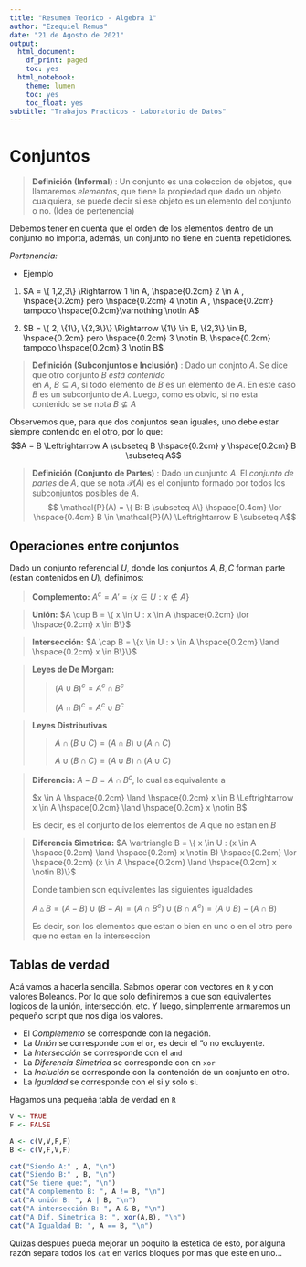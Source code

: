```yaml
---
title: "Resumen Teorico - Algebra 1"
author: "Ezequiel Remus"
date: "21 de Agosto de 2021"
output:
  html_document:
    df_print: paged
    toc: yes
  html_notebook:
    theme: lumen
    toc: yes
    toc_float: yes
subtitle: "Trabajos Practicos - Laboratorio de Datos"
---
```


# Conjuntos

> **Definición (Informal)** : Un conjunto es una coleccion de objetos, que llamaremos 
> $elementos$, que tiene la propiedad que dado un objeto cualquiera, se puede decir 
> si ese objeto es un elemento del conjunto o no. (Idea de pertenencia)

Debemos tener en cuenta que el orden de los elementos dentro de un conjunto no importa, además, un conjunto no tiene en cuenta repeticiones.

*Pertenencia:*
  
  - Ejemplo
  
 1. $A = \{ 1,2,3\} \Rightarrow 1 \in A, \hspace{0.2cm} 2 \in A , \hspace{0.2cm} pero  \hspace{0.2cm} 4 \notin A , \hspace{0.2cm} tampoco  \hspace{0.2cm}\varnothing \notin A$

 2. $B = \{ 2, \{1\}, \{2,3\}\} \Rightarrow \{1\} \in B, \{2,3\} \in B, \hspace{0.2cm} pero \hspace{0.2cm} 3 \notin B, \hspace{0.2cm} tampoco  \hspace{0.2cm} 3 \notin B$ 

> **Definición (Subconjuntos e Inclusión)** :
> Dado un conjnto $A$. Se dice que otro conjunto $B$ $\textit{está contenido}$  
> en $A$, $B \subseteq A$, si todo elemento de $B$ es un elemento de $A$. En este 
> caso $B$ es un subconjunto de $A$. Luego, como es obvio, si no esta contenido se
> se nota $B \nsubseteq A$

Observemos que, para que dos conjuntos sean iguales, uno debe estar siempre contenido en el otro, por lo que:
$$A = B \Leftrightarrow A \subseteq B \hspace{0.2cm} y \hspace{0.2cm} B \subseteq A$$

> **Definición (Conjunto de Partes)** :
> Dado un cunjunto $A$. El *conjunto de partes* de $A$, que se nota $\mathcal{P}(A)$
> es el conjunto formado por todos los subconjuntos posibles de $A$.
> $$ \mathcal{P}(A) = \{ B: B \subseteq A\} \hspace{0.4cm} \lor \hspace{0.4cm} B \in \mathcal{P}(A) \Leftrightarrow  B \subseteq A$$

## Operaciones entre conjuntos

Dado un conjunto referencial $U$, donde los conjuntos $A,B,C$ forman parte (estan contenidos en $U$), definimos:

> **Complemento:** $A^c = A' = \{x \in U : x \notin A\}$

> **Unión:** $A \cup B = \{ x \in U : x \in A \hspace{0.2cm} \lor \hspace{0.2cm} x \in B\}$

> **Intersección:** $A \cap B = \{x \in U : x \in A \hspace{0.2cm} \land \hspace{0.2cm} x \in B\}\}$

> **Leyes de De Morgan:**
>
>> $(A \cup B)^c = A^c \cap B^c$
>>
>> $(A \cap B)^c = A^c \cup B^c$

> **Leyes Distributivas**
>
>> $A \cap (B \cup C) = (A \cap B) \cup (A \cap C)$
>>
>> $A \cup (B \cap C) = (A \cup B) \cap (A \cup C)$

> **Diferencia:**  $A - B = A \cap B^c$, lo cual es equivalente a
>
> $x \in A  \hspace{0.2cm} \land \hspace{0.2cm} x \in B \Leftrightarrow x \in A \hspace{0.2cm} \land \hspace{0.2cm} x \notin B$
>
> Es decir, es el conjunto de los elementos de $A$ que no estan en $B$

> **Diferencia Simetrica:** $A \vartriangle B = \{ x \in U : (x \in A \hspace{0.2cm} \land \hspace{0.2cm} x \notin B) \hspace{0.2cm} \lor \hspace{0.2cm} (x \in A \hspace{0.2cm} \land \hspace{0.2cm} x \notin B)\}$
>
> Donde tambien son equivalentes las siguientes igualdades
>
> $A \vartriangle B = (A-B) \cup (B-A) = (A \cap B^c) \cup (B \cap A^c) = (A \cup B) - (A \cap B)$
>
> Es decir, son los elementos que estan o bien en uno o en el otro pero que no estan en la interseccion

## Tablas de verdad

Acá vamos a hacerla sencilla. Sabmos operar con vectores en `R` y con valores Boleanos.
Por lo que solo definiremos a que son equivalentes logicos de la unión, intersección, etc. 
Y luego, simplemente armaremos un pequeño script que nos diga los valores.

- El *Complemento* se corresponde con la negación.
- La *Unión* se corresponde con el `or`, es decir el "o no excluyente. 
- La *Intersección* se corresponde con el `and`
- La *Diferencia Simetrica* se corresponde con en `xor`
- La *Inclución* se corresponde con la contención de un conjunto en otro.
- La *Igualdad* se corresponde con el si y solo si.

Hagamos una pequeña tabla de verdad en `R`

```r
V <- TRUE
F <- FALSE

A <- c(V,V,F,F)
B <- c(V,F,V,F)

cat("Siendo A:" , A, "\n")
cat("Siendo B:" , B, "\n")
cat("Se tiene que:", "\n")
cat("A complemento B: ", A != B, "\n")
cat("A unión B: ", A | B, "\n")
cat("A intersección B: ", A & B, "\n")
cat("A Dif. Simetrica B: ", xor(A,B), "\n")
cat("A Igualdad B: ", A == B, "\n")
```
Quizas despues pueda mejorar un poquito la estetica de esto, por alguna razón separa todos los `cat` en varios bloques por mas que este en uno...

